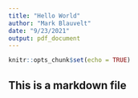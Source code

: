 ```yaml
---
title: "Hello World"
author: "Mark Blauvelt"
date: "9/23/2021"
output: pdf_document
---
```


```r
knitr::opts_chunk$set(echo = TRUE)
```

## This is a markdown file